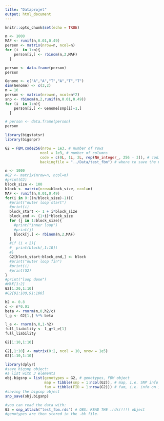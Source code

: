 ```yaml
---
title: "Dataprojet"
output: html_document
---
```


```r
knitr::opts_chunk$set(echo = TRUE)
```

```r
n <- 1000
MAF <- runif(n,0.01,0.49)
person <- matrix(nrow=n, ncol=n)
for (i  in 1:n){
    person[i,] <- rbinom(n,2,MAF)
  }

person <- data.frame(person)
person
```

```r
Genome <- c("A","A","T","A","T","T")
dim(Genome) <- c(3,2)
n = 10
person <- matrix(nrow=n, ncol=n*2)
snp <- rbinom(n,2,runif(n,0.01,0.49))
for (i  in 1:n){
    person[i,] <- Genome[snp[i]+1,]
  }

# person <- data.frame(person)
person
```


```r
library(bigstatsr)
library(bigsnpr)
```

```r
G2 = FBM.code256(nrow = 1e3, # number of rows
                ncol = 1e3, # number of columns
                code = c(0L, 1L, 2L, rep(NA_integer_, 256 - 3)), # coding of FileBackedMatrix, here 0,1,2 and NA's.
                backingfile = "../Data/test_fbm") # where to save the matrix on disk?
```

```r
n <- 1000
#G2 <- matrix(nrow=n, ncol=n)
#print(G2)
block_size <- 100
block <- matrix(nrow=block_size, ncol=n)
MAF <- runif(n,0.01,0.49)
for(i in 0:((n/block_size)-1)){
  #print("outer loop start")
  #print(i)
  block_start <- 1 + i*block_size
  block_end <- (1+i)*block_size
  for (j in 1:block_size){
    #print("inner loop")
    #print(j)
    block[j,] <- rbinom(n,2,MAF)
  }
  #if (i < 2){
  #  print(block[,1:10])
  #}
  G2[block_start:block_end,] <- block
  #print("outer loop fin")
  #print(i)
  #print(G2)
}
#print("loop done")
#MAF[1:2]
G2[1:20,1:10]
#G2[91:100,91:100]
```
```r
h2 <- 0.8
c <- n*0.01
beta <- rnorm(n,0,h2/c)
l_g <- G2[1,] %*% beta
```
```r
l_e <- rnorm(n,0,1-h2)
full_liability <- l_g+l_e[1]
full_liability
```


```r
G2[1:10,1:10]
```

```r
G2[,1:10] <- matrix(0:2, ncol = 10, nrow = 1e5)
G2[1:10,1:10]
```


```r
library(dplyr)
#save bigsnp object:
#a list with 3 elements
obj.bigsnp = list(genotypes = G2, # genotypes, FBM object
                  map = tibble(snp = 1:ncol(G2)), # map, i.e. SNP info
                  fam = tibble(FID = 1:nrow(G2))) # fam, i.e. info on individuals
#saving the bigsnp object
snp_save(obj.bigsnp)
```

```r
#you can read the data with:
G3 = snp_attach("test_fbm.rds") # OBS: READ THE .rds(!!!) object
#genotypes are then stored in the .bk file.
```

